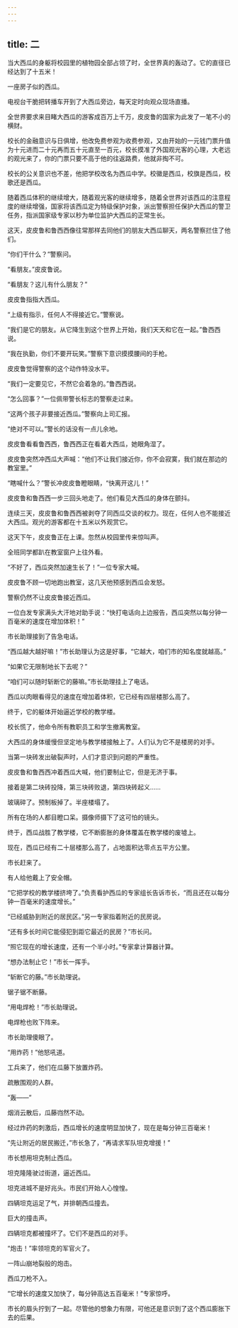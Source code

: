 ```yaml
---
---
---
```

title: 二
---




当大西瓜的身躯将校园里的植物园全部占领了时，全世界真的轰动了。它的直径已经达到了十五米！

一座房子似的西瓜。

电视台干脆把转播车开到了大西瓜旁边，每天定时向观众现场直播。

全世界要求来目睹大西瓜的游客成百万上千万，皮皮鲁的国家为此发了一笔不小的横财。

校长的金融意识与日俱增，他改免费参观为收费参观，又由开始的一元钱门票升值为十元进而二十元再而五十元直至一百元，校长摸准了外国观光客的心理，大老远的观光来了，你的门票只要不高于他的往返路费，他就非掏不可。





校长的公关意识也不差，他把学校改名为西瓜中学。校徽是西瓜，校旗是西瓜，校歌还是西瓜。

随着西瓜体积的继续增大，随着观光客的继续增多，随着全世界对该西瓜的注意程度的继续增强，国家将该西瓜定为特级保护对象，派出警察担任保护大西瓜的警卫任务，指派国家级专家以秒为单位监护大西瓜的正常生长。

这天，皮皮鲁和鲁西西像往常那样去同他们的朋友大西瓜聊天，两名警察拦住了他们。

“你们干什么？”警察问。

“看朋友。”皮皮鲁说。

“看朋友？这儿有什么朋友？”

皮皮鲁指指大西瓜。

“上级有指示，任何人不得接近它。”警察说。

“我们是它的朋友。从它降生到这个世界上开始，我们天天和它在一起。”鲁西西说。

“我在执勤，你们不要开玩笑。”警察下意识摸摸腰间的手枪。

皮皮鲁觉得警察的这个动作特没水平。

“我们一定要见它，不然它会着急的。”鲁西西说。

“怎么回事？”一位佩带警长标志的警察走过来。

“这两个孩子非要接近西瓜。”警察向上司汇报。

“绝对不可以。”警长的话没有一点儿余地。

皮皮鲁看看鲁西西，鲁西西正在看着大西瓜，她眼角湿了。

皮皮鲁突然冲西瓜大声喊：“他们不让我们接近你，你不会寂寞，我们就在那边的教室里。”

“瞎喊什么？”警长冲皮皮鲁瞪眼睛，“快离开这儿！”

皮皮鲁和鲁西西一步三回头地走了。他们看见大西瓜的身体在颤抖。

连续三天，皮皮鲁和鲁西西被剥夺了同西瓜交谈的权力。现在，任何人也不能接近大西瓜。观光的游客都在十五米以外观赏它。

这天下午，皮皮鲁正在上课。忽然从校园里传来惊叫声。

全班同学都趴在教室窗户上往外看。

“不好了，西瓜突然加速生长了！”一位专家大喊。

皮皮鲁不顾一切地跑出教室，这几天他预感到西瓜会发怒。

警察仍然不让皮皮鲁接近西瓜。

一位白发专家满头大汗地对助手说：“快打电话向上边报告，西瓜突然以每分钟一百毫米的速度在增加体积！”

市长助理接到了告急电话。

“西瓜越大越好嘛！”市长助理认为这是好事，“它越大，咱们市的知名度就越高。”

“如果它无限制地长下去呢？”

“咱们可以随时斩断它的藤嘛。”市长助理挂上了电话。

西瓜以肉眼看得见的速度在增加着体积，它已经有四层楼那么高了。

终于，它的躯体开始逼近学校的教学楼。

校长慌了，他命令所有教职员工和学生撤离教室。

大西瓜的身体缓慢但坚定地与教学楼接触上了。人们认为它不是楼房的对手。

当第一块砖发出破裂声时，人们才意识到问题的严重性。

皮皮鲁和鲁西西冲着西瓜大喊，他们要制止它，但是无济于事。

接着是第二块砖投降，第三块砖败退，第四块砖起义……

玻璃碎了。预制板掉了。半座楼塌了。

所有在场的人都目瞪口呆。摄像师摄下了这可怕的镜头。

终于，西瓜战胜了教学楼，它不断膨胀的身体覆盖在教学楼的废墟上。

现在，西瓜已经有二十层楼那么高了，占地面积达零点五平方公里。

市长赶来了。

有人给他戴上了安全帽。

“它把学校的教学楼挤垮了。”负责看护西瓜的专家组长告诉市长，“而且还在以每分钟一百毫米的速度增长。”

“已经威胁到附近的居民区。”另一专家指着附近的民房说。

“还有多长时间它能侵犯到距它最近的民房？”市长问。

“照它现在的增长速度，还有一个半小时。”专家拿计算器计算。

“想办法制止它！”市长一挥手。

“斩断它的藤。”市长助理说。

锯子锯不断藤。

“用电焊枪！”市长助理说。

电焊枪也败下阵来。

市长助理傻眼了。

“用炸药！”他怒吼道。

工兵来了，他们在瓜藤下放置炸药。

疏散围观的人群。

“轰——”

烟消云散后，瓜藤岿然不动。

经过炸药的刺激后，西瓜增长的速度明显加快了，现在是每分钟三百毫米！

“先让附近的居民搬迁，”市长急了，“再请求军队坦克增援！”

市长想用坦克制止西瓜。

坦克隆隆驶过街道，逼近西瓜。

坦克进城不是好兆头。市民们开始人心惶惶。

四辆坦克运足了气，并排朝西瓜撞去。

巨大的撞击声。

四辆坦克都被撞坏了。它们不是西瓜的对手。

“炮击！”率领坦克的军官火了。

一阵山崩地裂般的炮击。

西瓜刀枪不入。

“它增长的速度又加快了，每分钟高达五百毫米！”专家惊呼。

市长的眉头拧到了一起。尽管他的想象力有限，可他还是意识到了这个西瓜膨胀下去的后果。